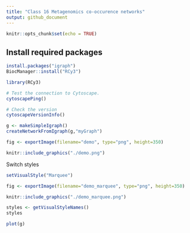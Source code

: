 ```yaml
---
title: "Class 16 Metagenomics co-occurence networks"
output: github_document
---
```


```r
knitr::opts_chunk$set(echo = TRUE)
```

## Install required packages

```r
install.packages("igraph")
BiocManager::install("RCy3")
```

```r
library(RCy3)

# Test the connection to Cytoscape.
cytoscapePing()
```

```r
# Check the version
cytoscapeVersionInfo()
```

```r
g <- makeSimpleIgraph()
createNetworkFromIgraph(g,"myGraph")
```

```r
fig <- exportImage(filename="demo", type="png", height=350)
```

```r
knitr::include_graphics("./demo.png")
```

Switch styles

```r
setVisualStyle("Marquee")
```

```r
fig <- exportImage(filename="demo_marquee", type="png", height=350)

knitr::include_graphics("./demo_marquee.png")
```

```r
styles <- getVisualStyleNames()
styles
```

```r
plot(g)
```





